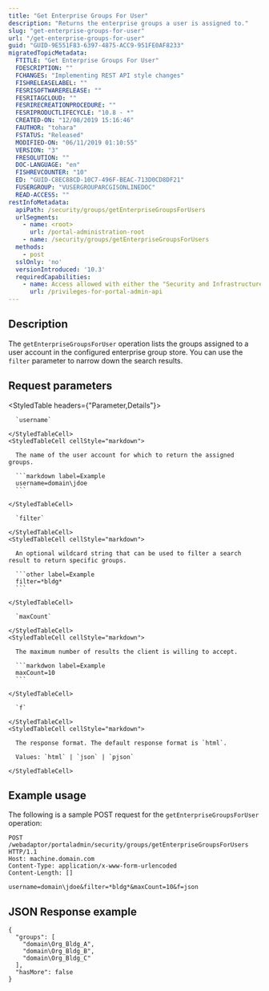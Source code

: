 ```yaml
---
title: "Get Enterprise Groups For User"
description: "Returns the enterprise groups a user is assigned to."
slug: "get-enterprise-groups-for-user"
url: "/get-enterprise-groups-for-user"
guid: "GUID-9E551F83-6397-4875-ACC9-951FE0AF8233"
migratedTopicMetadata:
  FTITLE: "Get Enterprise Groups For User"
  FDESCRIPTION: ""
  FCHANGES: "Implementing REST API style changes"
  FISHRELEASELABEL: ""
  FESRISOFTWARERELEASE: ""
  FESRITAGCLOUD: ""
  FESRIRECREATIONPROCEDURE: ""
  FESRIPRODUCTLIFECYCLE: "10.8 - *"
  CREATED-ON: "12/08/2019 15:16:46"
  FAUTHOR: "tohara"
  FSTATUS: "Released"
  MODIFIED-ON: "06/11/2019 01:10:55"
  VERSION: "3"
  FRESOLUTION: ""
  DOC-LANGUAGE: "en"
  FISHREVCOUNTER: "10"
  ED: "GUID-C8EC88CD-10C7-496F-BEAC-713D0CD8DF21"
  FUSERGROUP: "VUSERGROUPARCGISONLINEDOC"
  READ-ACCESS: ""
restInfoMetadata:
  apiPath: /security/groups/getEnterpriseGroupsForUsers
  urlSegments:
    - name: <root>
      url: /portal-administration-root
    - name: /security/groups/getEnterpriseGroupsForUsers
  methods:
    - post
  sslOnly: 'no'
  versionIntroduced: '10.3'
  requiredCapabilities:
    - name: Access allowed with either the "Security and Infrastructure" or "Link to Enterprise Groups" privileges
      url: /privileges-for-portal-admin-api
---
```


## Description

The `getEnterpriseGroupsForUser` operation lists the groups assigned to a user account in the configured enterprise group store. You can use the `filter` parameter to narrow down the search results.

##  Request parameters

<StyledTable headers={"Parameter,Details"}>
  <StyledTableRow>
    <StyledTableCell cellStyle="markdown">

      `username` 

    </StyledTableCell>
    <StyledTableCell cellStyle="markdown">

      The name of the user account for which to return the assigned groups.

      ```markdown label=Example
      username=domain\jdoe
      ```

    </StyledTableCell>
  </StyledTableRow>
  <StyledTableRow>
    <StyledTableCell cellStyle="markdown">

      `filter` 

    </StyledTableCell>
    <StyledTableCell cellStyle="markdown">

      An optional wildcard string that can be used to filter a search result to return specific groups.

      ```other label=Example
      filter=*bldg*
      ```

    </StyledTableCell>
  </StyledTableRow>
  <StyledTableRow>
    <StyledTableCell cellStyle="markdown">

      `maxCount` 

    </StyledTableCell>
    <StyledTableCell cellStyle="markdown">

      The maximum number of results the client is willing to accept.

      ```markdwon label=Example
      maxCount=10
      ```

    </StyledTableCell>
  </StyledTableRow>
  <StyledTableRow>
    <StyledTableCell cellStyle="markdown">

      `f` 

    </StyledTableCell>
    <StyledTableCell cellStyle="markdown">

      The response format. The default response format is `html`.

      Values: `html` | `json` | `pjson`

    </StyledTableCell>
  </StyledTableRow>
</StyledTable>


## Example usage

The following is a sample POST request for the `getEnterpriseGroupsForUser` operation:

```other
POST /webadaptor/portaladmin/security/groups/getEnterpriseGroupsForUsers HTTP/1.1
Host: machine.domain.com
Content-Type: application/x-www-form-urlencoded
Content-Length: []

username=domain\jdoe&filter=*bldg*&maxCount=10&f=json
```

## JSON Response example

```other
{
  "groups": [
    "domain\Org_Bldg_A",
    "domain\Org_Bldg_B",
    "domain\Org_Bldg_C"
  ],
  "hasMore": false
}
```